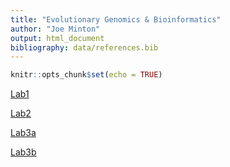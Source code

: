 ```yaml
---
title: "Evolutionary Genomics & Bioinformatics"
author: "Joe Minton"
output: html_document
bibliography: data/references.bib
---
```


```r
knitr::opts_chunk$set(echo = TRUE)
```

[Lab1](lab1_joeminton.html) 

[Lab2](lab2_joeminton.html)

[Lab3a](lab3a_joeminton.html)

[Lab3b](lab3b_joeminton.html)